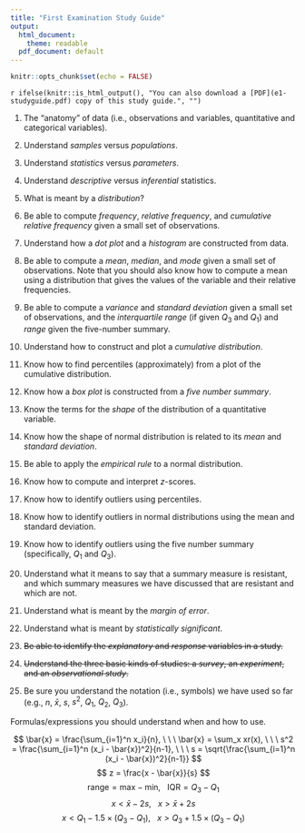 ```yaml
---
title: "First Examination Study Guide"
output:
  html_document:
    theme: readable
  pdf_document: default
---
```


```r
knitr::opts_chunk$set(echo = FALSE)
```

`r ifelse(knitr::is_html_output(), "You can also download a [PDF](e1-studyguide.pdf) copy of this study guide.", "")`

1. The "anatomy" of data (i.e., observations and variables, quantitative and categorical variables). 

0. Understand *samples* versus *populations*.

0. Understand *statistics* versus *parameters*.

0. Understand *descriptive* versus *inferential* statistics. 

0. What is meant by a *distribution*?

0. Be able to compute *frequency*, *relative frequency*, and *cumulative relative frequency* given a small set of observations. 

0. Understand how a *dot plot* and a *histogram* are constructed from data.

0. Be able to compute a *mean*, *median*, and *mode* given a small set of observations. Note that you should also know how to compute a mean using a distribution that gives the values of the variable and their relative frequencies. 

0. Be able to compute a *variance* and *standard deviation* given a small set of observations, and the *interquartile range* (if given $Q_3$ and $Q_1$) and *range* given the five-number summary. 

0. Understand how to construct and plot a *cumulative distribution*. 

0. Know how to find percentiles (approximately) from a plot of the cumulative distribution. 

0. Know how a *box plot* is constructed from a *five number summary*.

0. Know the terms for the *shape* of the distribution of a quantitative variable.

0. Know how the shape of normal distribution is related to its *mean* and *standard deviation*. 

0. Be able to apply the *empirical rule* to a normal distribution.

0. Know how to compute and interpret $z$-scores. 

0. Know how to identify outliers using percentiles. 

0. Know how to identify outliers in normal distributions using the mean and standard deviation.

0. Know how to identify outliers using the five number summary (specifically, $Q_1$ and $Q_3$). 

0. Understand what it means to say that a summary measure is resistant, and which summary measures we have discussed that are resistant and which are not. 

0. Understand what is meant by the *margin of error*.

0. Understand what is meant by *statistically significant*. 

0. ~~Be able to identify the *explanatory* and *response* variables in a study.~~

0. ~~Understand the three basic kinds of studies: a *survey*, an *experiment*, and an *observational study*.~~

0. Be sure you understand the notation (i.e., symbols) we have used so far (e.g., $n$, $\bar{x}$, $s$, $s^2$, $Q_1$, $Q_2$, $Q_3$).

Formulas/expressions you should understand when and how to use. 

$$
  \bar{x} = \frac{\sum_{i=1}^n x_i}{n}, \ \ \ \bar{x} = \sum_x xr(x), \ \ \ s^2 = \frac{\sum_{i=1}^n (x_i - \bar{x})^2}{n-1}, 
  \ \ \ s = \sqrt{\frac{\sum_{i=1}^n (x_i - \bar{x})^2}{n-1}} 
$$
$$
  z = \frac{x - \bar{x}}{s}
$$
$$
  \text{range} = \text{max}-\text{min}, \ \ \ \text{IQR} = Q_3 - Q_1
$$
$$
  x < \bar{x} - 2s, \ \ \ x > \bar{x} + 2s
$$
$$
  x < Q_1 - 1.5 \times (Q_3-Q_1), \ \ \ x > Q_3 + 1.5 \times (Q_3-Q_1)
$$
